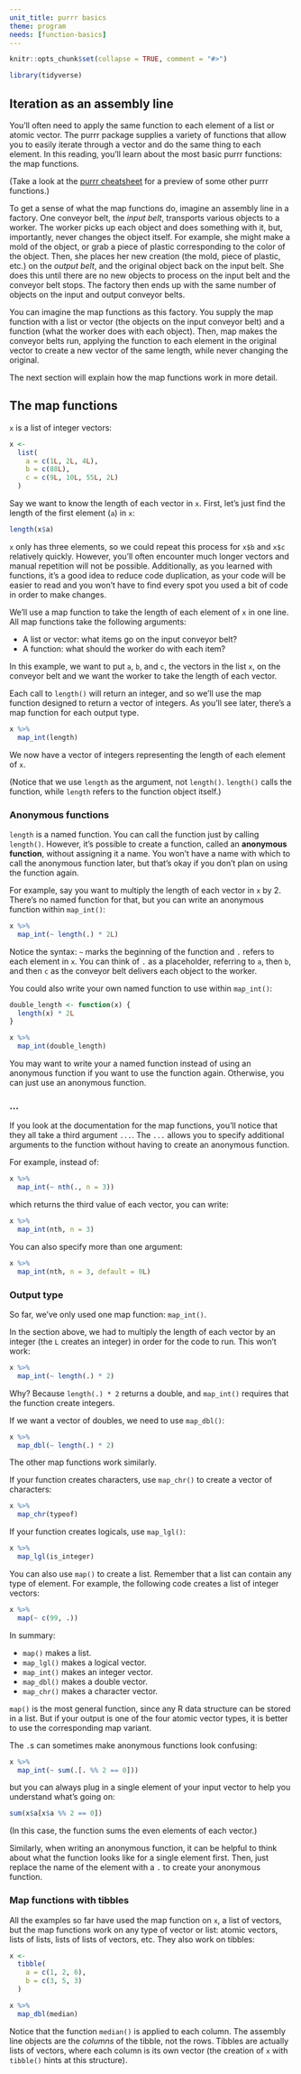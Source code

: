 ```yaml
---
unit_title: purrr basics
theme: program
needs: [function-basics]
---
```



```r
knitr::opts_chunk$set(collapse = TRUE, comment = "#>")
```

```r
library(tidyverse)
```

## Iteration as an assembly line

You'll often need to apply the same function to each element of a list or atomic vector. The purrr package supplies a variety of functions that allow you to easily iterate through a vector and do the same thing to each element. In this reading, you'll learn about the most basic purrr functions: the map functions. 

(Take a look at the [purrr cheatsheet](https://github.com/rstudio/cheatsheets/blob/master/purrr.pdf) for a preview of some other purrr functions.)

To get a sense of what the map functions do, imagine an assembly line in a factory. One conveyor belt, the *input belt*, transports various objects to a worker. The worker picks up each object and does something with it, but, importantly, never changes the object itself. For example, she might make a mold of the object, or grab a piece of plastic corresponding to the color of the object. Then, she places her new creation (the mold, piece of plastic, etc.) on the *output belt*, and the original object back on the input belt. She does this until there are no new objects to process on the input belt and the conveyor belt stops. The factory then ends up with the same number of objects on the input and output conveyor belts.

You can imagine the map functions as this factory. You supply the map function with a list or vector (the objects on the input conveyor belt) and a function (what the worker does with each object). Then, map makes the conveyor belts run, applying the function to each element in the original vector to create a new vector of the same length, while never changing the original. 

The next section will explain how the map functions work in more detail.
  
## The map functions

`x` is a list of integer vectors:

```r
x <- 
  list(
    a = c(1L, 2L, 4L),
    b = c(88L),
    c = c(9L, 10L, 55L, 2L)
  )
```

Say we want to know the length of each vector in `x`. First, let's just find the length of the first element (`a`) in `x`:

```r
length(x$a)
```

`x` only has three elements, so we could repeat this process for `x$b` and `x$c` relatively quickly. However, you'll often encounter much longer vectors and manual repetition will not be possible. Additionally, as you learned with functions, it's a good idea to reduce code duplication, as your code will be easier to read and you won't have to find every spot you used a bit of code in order to make changes.

We'll use a map function to take the length of each element of `x` in one line. All map functions take the following arguments:

* A list or vector: what items go on the input conveyor belt?
* A function: what should the worker do with each item? 

In this example, we want to put `a`, `b`, and `c`, the vectors in the list `x`, on the conveyor belt and we want the worker to take the length of each vector.

Each call to `length()` will return an integer, and so we'll use the map function designed to return a vector of integers. As you'll see later, there's a map function for each output type.

```r
x %>% 
  map_int(length)
```

We now have a vector of integers representing the length of each element of `x`.

(Notice that we use `length` as the argument, not `length()`. `length()` calls the function, while `length` refers to the function object itself.)

### Anonymous functions

`length` is a named function. You can call the function just by calling `length()`. However, it's possible to create a function, called an **anonymous function**, without assigning it a name. You won't have a name with which to call the anonymous function later, but that's okay if you don't plan on using the function again.
 
For example, say you want to multiply the length of each vector in `x` by 2. There's no named function for that, but you can write an anonymous function within `map_int()`:

```r
x %>% 
  map_int(~ length(.) * 2L)
```

Notice the syntax: `~` marks the beginning of the function and `.` refers to each element in `x`. You can think of `.` as a placeholder, referring to `a`, then `b`, and then `c` as the conveyor belt delivers each object to the worker.

You could also write your own named function to use within `map_int()`:

```r
double_length <- function(x) {
  length(x) * 2L
}

x %>% 
  map_int(double_length)
```

You may want to write your a named function instead of using an anonymous function if you want to use the function again. Otherwise, you can just use an anonymous function.

### ...

If you look at the documentation for the map functions, you'll notice that they all take a third argument `...`. The `...` allows you to specify additional arguments to the function without having to create an anonymous function.

For example, instead of:

```r
x %>% 
  map_int(~ nth(., n = 3))
```

which returns the third value of each vector, you can write:

```r
x %>% 
  map_int(nth, n = 3)
```

You can also specify more than one argument:

```r
x %>% 
  map_int(nth, n = 3, default = 0L)
```

### Output type

So far, we've only used one map function: `map_int()`. 

In the section above, we had to multiply the length of each vector by an integer (the `L` creates an integer) in order for the code to run. This won't work:

```r
x %>% 
  map_int(~ length(.) * 2)
```

Why? Because `length(.) * 2` returns a double, and `map_int()` requires that the function create integers.

If we want a vector of doubles, we need to use `map_dbl()`:

```r
x %>% 
  map_dbl(~ length(.) * 2)
```

The other map functions work similarly. 

If your function creates characters, use `map_chr()` to create a vector of characters:

```r
x %>% 
  map_chr(typeof)
```

If your function creates logicals, use `map_lgl()`:

```r
x %>% 
  map_lgl(is_integer)
```

You can also use `map()` to create a list. Remember that a list can contain any type of element. For example, the following code creates a list of integer vectors:

```r
x %>% 
  map(~ c(99, .))
```

In summary:

* `map()` makes a list.
* `map_lgl()` makes a logical vector.
* `map_int()` makes an integer vector.
* `map_dbl()` makes a double vector.
* `map_chr()` makes a character vector.

`map()` is the most general function, since any R data structure can be stored in a list. But if your output is one of the four atomic vector types, it is better to use the corresponding map variant.

The `.`s can sometimes make anonymous functions look confusing:

```r
x %>% 
  map_int(~ sum(.[. %% 2 == 0]))
```

but you can always plug in a single element of your input vector to help you understand what's going on:

```r
sum(x$a[x$a %% 2 == 0])
```

(In this case, the function sums the even elements of each vector.)

Similarly, when writing an anonymous function, it can be helpful to think about what the function looks like for a single element first. Then, just replace the name of the element with a `.` to create your anonymous function. 

### Map functions with tibbles

All the examples so far have used the map function on `x`, a list of vectors, but the map functions work on any type of vector or list: atomic vectors, lists of lists, lists of lists of vectors, etc. They also work on tibbles:

```r
x <- 
  tibble(
    a = c(1, 2, 6),
    b = c(3, 5, 3)
  )

x %>% 
  map_dbl(median)
```

Notice that the function `median()` is applied to each column. The assembly line objects are the *columns* of the tibble, not the rows. Tibbles are actually lists of vectors, where each column is its own vector (the creation of `x` with `tibble()` hints at this structure). 





